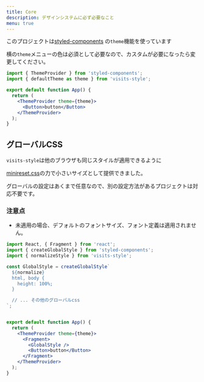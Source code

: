 ```yaml
---
title: Core
description: デザインシステムに必ず必要なこと
menu: true
---
```


このプロジェクトは[styled-components](https://github.com/styled-components/styled-components)
の`theme`機能を使っています

横の`theme`メニューの色は必須として必要なので、カスタムが必要になったら変更してください。

```jsx
import { ThemeProvider } from 'styled-components';
import { defaultTheme as theme } from 'visits-style';

export default function App() {
  return (
    <ThemeProvider theme={theme}>
      <Button>button</Button>
    </ThemeProvider>
  );
}
```

## グローバルCSS

`visits-style`は他のブラウザも同じスタイルが適用できるように

[minireset.css](https://github.com/jgthms/minireset.css)の力で小さいサイズとして提供できました。

グローバルの設定はあくまで任意なので、別の設定方法があるプロジェクトは対応不要です。

### 注意点
- 未適用の場合、デフォルトのフォントサイズ、フォント定義は適用されません。

```jsx
import React, { Fragment } from 'react';
import { createGlobalStyle } from 'styled-components';
import { normalizeStyle } from 'visits-style';

const GlobalStyle = createGlobalStyle`
  ${normalize}
  html, body {
    height: 100%;
  }

  // ... その他のグローバルcss
`;


export default function App() {
  return (
    <ThemeProvider theme={theme}>
      <Fragment>
        <GlobalStyle />
        <Button>button</Button>
      </Fragment>
    </ThemeProvider>
  );
}
```
